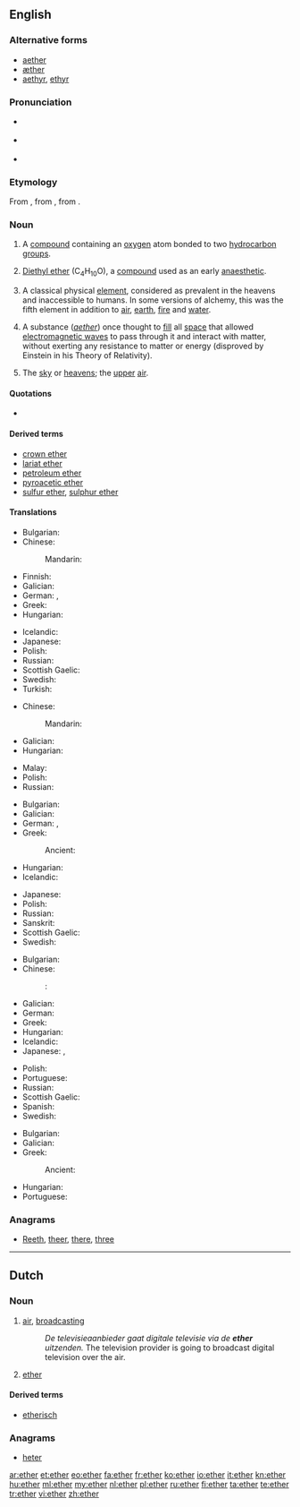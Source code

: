 {{also|Ether}}
==English==
{{wikipedia}}

===Alternative forms===
* [[aether]] {{qualifier|British spelling, obsolete in chemistry}}
* [[æther]] {{qualifier|dated British spelling}}
* [[aethyr]], [[ethyr]] {{qualifier|archaic spellings}}

===Pronunciation===
* {{a|UK}} {{IPA|/ˈiːθə/}}
* {{a|US}} {{IPA|/ˈiː.θɚ/}}
* {{audio|en-us-ether.ogg|Audio (US)}}
: {{rhymes|iːθə(r)}}

===Etymology===
From {{etyl|la}} {{term|aether||the upper pure, bright air|lang=la}}, from {{etyl|grc}} {{term|sc=polytonic|αἰθήρ|tr=aithēr||upper air|lang=grc}}, from {{term|sc=polytonic|αἴθω|tr=aithō||I burn, shine|lang=grc}}.

===Noun===
{{en-noun|s|-}}

# {{organic compound|countable}} A [[compound]] containing an [[oxygen]] atom bonded to two [[hydrocarbon]] [[group]]s.
# {{organic compound|uncountable}} [[diethyl ether|Diethyl ether]] (C<sub>4</sub>H<sub>10</sub>O), a [[compound]] used as an early [[anaesthetic]].
# {{context|ancient philosophy|and|alchemy|uncountable}} A classical physical [[element]], considered as prevalent in the heavens and inaccessible to humans. In some versions of alchemy, this was the fifth element in addition to [[air]], [[earth]], [[fire]] and [[water]].
# {{archaic|physics|uncountable}} A substance (''[[aether]]'') once thought to [[fill]] all [[space]] that allowed [[electromagnetic wave]]s to pass through it and interact with matter, without exerting any resistance to matter or energy (disproved by Einstein in his Theory of Relativity).
# {{poetic|_|or|_|literary}} The [[sky]] or [[heavens]]; the [[upper]] [[air]].

====Quotations====
* {{seeCites}}

====Derived terms====
* [[crown ether]]
* [[lariat ether]]
* [[petroleum ether]]
* [[pyroacetic ether]]
* [[sulfur ether]], [[sulphur ether]]

====Translations====
{{trans-top|organic chemistry: a compound containing an oxygen atom bonded to two hydrocarbon groups}}
* Bulgarian: {{t+|bg|етер|m|sc=Cyrl}}
* Chinese:
*: Mandarin: {{t|cmn|醚|tr=mí|sc=Hani}}
* Finnish: {{t+|fi|eetteri}}
* Galician: {{t|gl|éter|m}}
* German: {{t+|de|Äther|m}}, {{t+|de|Ether|m}}
* Greek: {{t+|el|αιθέρας|m|tr=aithéras}}
* Hungarian: {{t+|hu|éter}}
{{trans-mid}}
* Icelandic: {{t+|is|ljósvaki|m}}
* Japanese: {{t-|ja|エーテル|tr=ēteru}}
* Polish: {{t+|pl|eter|m}}
* Russian: {{t+|ru|эфир|m|tr=efír}}
* Scottish Gaelic: {{t-|gd|adhar fìnealta|m}}
* Swedish: {{t+|sv|eter|c}}
* Turkish: {{t+|tr|eter}}
{{trans-bottom}}

{{trans-top|organic chemistry: diethyl ether, C<sub>4</sub>H<sub>10</sub>O}}
* Chinese:
*: Mandarin: {{t|cmn|乙醚|tr=yǐmí|sc=Hani}}
* Galician: {{t|gl|éter|m}}
* Hungarian: {{t+|hu|éter}}
{{trans-mid}}
* Malay: {{t-|ms|eter}}
* Polish: {{t+|pl|eter|m}}
* Russian: {{t+|ru|эфир|m|tr=efír}}
{{trans-bottom}}

{{trans-top|the fifth classic physical element}}
* Bulgarian: {{t+|bg|етер|m|sc=Cyrl}}
* Galician: {{t|gl|éter|m}}
* German: {{t+|de|Äther|m}}, {{t+|de|Ether|m}}
* Greek: {{t+|el|αιθέρας|m|tr=aithéras}}
*: Ancient: {{tø|grc|αἰθήρ|m|tr=aithēr|sc=polytonic}}
* Hungarian: {{t+|hu|éter}}
* Icelandic: {{t+|is|ljósvaki|m}}
{{trans-mid}}
* Japanese: {{t-|ja|エーテル|tr=ēteru}}
* Polish: {{t+|pl|eter|m}}
* Russian: {{t+|ru|эфир|m|tr=efír}}
* Sanskrit: {{t-|sa|आकाश|m|tr=ākāśa|sc=Deva}}
* Scottish Gaelic: {{t-|gd|adhar fìnealta|m}}
* Swedish: {{t+|sv|eter|c}}
{{trans-bottom}}

{{trans-top|archaic: space filling substance}}
* Bulgarian: {{t+|bg|етер|m|sc=Cyrl}}
* Chinese:
*: {{ttbc|cmn}}: {{t|cmn|以太|sc=Hani}}
* Galician: {{t|gl|éter|m}}
* German: {{t+|de|Äther|m}}
* Greek: {{t+|el|αιθέρας|m|tr=aithéras}}
* Hungarian: {{t+|hu|éter}}
* Icelandic: {{t+|is|ljósvaki|m}}
* Japanese: {{t-|ja|エーテル|tr=ēteru}}, {{t-|ja|イーサー|tr=īsā}}
{{trans-mid}}
* Polish: {{t+|pl|eter|m}}
* Portuguese: {{t+|pt|éter|m}}
* Russian: {{t+|ru|эфир|m|tr=efír}}
* Scottish Gaelic: {{t-|gd|adhar fìnealta|m}}
* Spanish: {{t-|es|éter|m}}
* Swedish: {{t+|sv|eter|c}}
{{trans-bottom}}

{{trans-top|poetic and literary: the sky or heavens; the upper air}}
* Bulgarian: {{t+|bg|ефир|m|sc=Cyrl}}
* Galician: {{t|gl|éter|m}}
* Greek:
*: Ancient: {{tø|grc|αἰθήρ|m|tr=aithēr|sc=polytonic}}
{{trans-mid}}
* Hungarian: {{t+|hu|éter}}
* Portuguese: {{t+|pt|éter|m}}
{{trans-bottom}}

===Anagrams===
* [[Reeth#English|Reeth]], [[theer#English|theer]], [[there#English|there]], [[three#English|three]]

----

==Dutch==

===Noun===
{{nl-noun|m|ethers}}

# {{context|broadcasting|lang=nl}} [[air]], [[broadcasting]]
#: ''De televisieaanbieder gaat digitale televisie via de '''ether''' uitzenden.'' The television provider is going to broadcast digital television over the air.
# [[#English|ether]]

====Derived terms====
* [[etherisch]]

===Anagrams===
* [[heter#Dutch|heter]]

[[ar:ether]]
[[et:ether]]
[[eo:ether]]
[[fa:ether]]
[[fr:ether]]
[[ko:ether]]
[[io:ether]]
[[it:ether]]
[[kn:ether]]
[[hu:ether]]
[[ml:ether]]
[[my:ether]]
[[nl:ether]]
[[pl:ether]]
[[ru:ether]]
[[fi:ether]]
[[ta:ether]]
[[te:ether]]
[[tr:ether]]
[[vi:ether]]
[[zh:ether]]